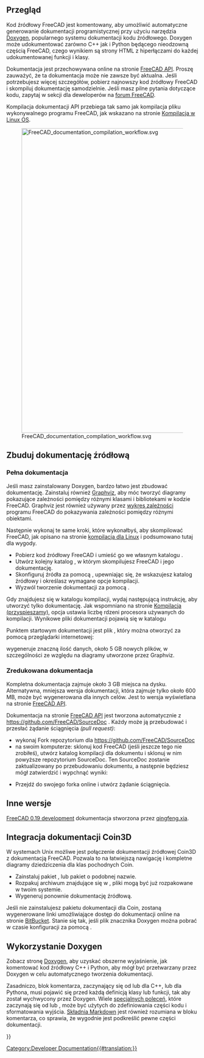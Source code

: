 <languages/>

{{Docnav/pl
|[[Extra_python_modules/pl|Dodatkowe moduły Python]]
|[[Contributors/pl|Współtwórcy]]
}}

{{TOCright}}

==Przegląd==

Kod źródłowy FreeCAD jest komentowany, aby umożliwić automatyczne generowanie dokumentacji programistycznej przy użyciu narzędzia [[Doxygen/pl|Doxygen]], popularnego systemu dokumentacji kodu źródłowego. Doxygen może udokumentować zarówno C++ jak i Python będącego nieodzowną częścią FreeCAD, czego wynikiem są strony HTML z hiperłączami do każdej udokumentowanej funkcji i klasy.

<div class="mw-translate-fuzzy">
Dokumentacja jest przechowywana online na stronie [https://freecad.github.io/SourceDoc/ FreeCAD API]. Proszę zauważyć, że ta dokumentacja może nie zawsze być aktualna. Jeśli potrzebujesz więcej szczegółów, pobierz najnowszy kod źródłowy FreeCAD i skompiluj dokumentację samodzielnie. Jeśli masz pilne pytania dotyczące kodu, zapytaj w sekcji dla deweloperów na [https://forum.freecadweb.org/index.php forum FreeCAD].
</div>

Kompilacja dokumentacji API przebiega tak samo jak kompilacja pliku wykonywalnego programu FreeCAD, jak wskazano na stronie [[Compile_on_Linux/pl|Kompilacja w Linux OS]].

[[File:FreeCAD_documentation_compilation_workflow.svg|800px]]

{{Caption|Ogólny przepływ pracy w celu skompilowania dokumentacji programistycznej programu FreeCAD. W systemie muszą znajdować się pakiety Doxygen i Graphviz, a także sam kod źródłowy FreeCAD. CMake konfiguruje system tak, aby za pomocą jednej instrukcji make dokumentacja całego projektu została skompilowana do wielu plików HTML z diagramami.}}

<span id="Build_source_documentation"></span>
==Zbuduj dokumentację źródłową==

<span id="Complete_documentation"></span>
===Pełna dokumentacja===

Jeśli masz zainstalowany Doxygen, bardzo łatwo jest zbudować dokumentację. Zainstaluj również [https://www.graphviz.org/ Graphviz], aby móc tworzyć diagramy pokazujące zależności pomiędzy różnymi klasami i bibliotekami w kodzie FreeCAD. Graphviz jest również używany przez [[Std_DependencyGraph/pl|wykres zależności]] programu FreeCAD do pokazywania zależności pomiędzy różnymi obiektami.
{{Code|code=
sudo apt install doxygen graphviz
}}

Następnie wykonaj te same kroki, które wykonałbyś, aby skompilować FreeCAD, jak opisano na stronie [[Compile_on_Linux/pl|kompilacja dla Linux]] i podsumowano tutaj dla wygody.
* Pobierz kod źródłowy FreeCAD i umieść go we własnym katalogu {{incode|freecad-source}}.
* Utwórz kolejny katalog {{incode|freecad-build}}, w którym skompilujesz FreeCAD i jego dokumentację.
* Skonfiguruj źródła za pomocą {{incode|cmake}}, upewniając się, że wskazujesz katalog źródłowy i określasz wymagane opcje kompilacji.
* Wyzwól tworzenie dokumentacji za pomocą {{incode|make}}.
{{Code|code=
git clone https://github.com/FreeCAD/FreeCAD.git freecad-source
mkdir freecad-build
cd freecad-build
cmake -DBUILD_QT5=ON -DPYTHON_EXECUTABLE=/usr/bin/python3 ../freecad-source
}}

Gdy znajdujesz się w katalogu kompilacji, wydaj następującą instrukcję, aby utworzyć tylko dokumentację.
{{Code|code=
make -j$(nproc --ignore=2) DevDoc
}}
Jak wspomniano na stronie [[Compiling_(Speeding up)/pl|Kompilacja (przyspieszamy)]], opcja {{incode|-j}} ustawia liczbę rdzeni procesora używanych do kompilacji. Wynikowe pliki dokumentacji pojawią się w katalogu
{{Code|code=
freecad-build/doc/SourceDocu/html/
}}

Punktem startowym dokumentacji jest plik {{incode|index.html}}, który można otworzyć za pomocą przeglądarki internetowej:
{{Code|code=
xdg-open freecad-build/doc/SourceDocu/html/index.html
}}

{{incode|DevDoc}} wygeneruje znaczną ilość danych, około 5 GB nowych plików, w szczególności ze względu na diagramy utworzone przez Graphviz.

<span id="Reduced_documentation"></span>
===Zredukowana dokumentacja===

Kompletna dokumentacja zajmuje około 3 GB miejsca na dysku. Alternatywna, mniejsza wersja dokumentacji, która zajmuje tylko około 600 MB, może być wygenerowana dla innych celów. Jest to wersja wyświetlana na stronie [https://freecad.github.io/SourceDoc/ FreeCAD API].
{{Code|code=
make -j$(nproc --ignore=2) WebDoc
}}

Dokumentacja na stronie [https://freecad.github.io/SourceDoc/ FreeCAD API] jest tworzona automatycznie z https://github.com/FreeCAD/SourceDoc . Każdy może ją przebudować i przesłać żądanie ściągnięcia ''(pull request)'':

* wykonaj Fork repozytorium dla https://github.com/FreeCAD/SourceDoc
* na swoim komputerze: sklonuj kod FreeCAD (jeśli jeszcze tego nie zrobiłeś), utwórz katalog kompilacji dla dokumentu i sklonuj w nim powyższe repozytorium SourceDoc. Ten SourceDoc zostanie zaktualizowany po przebudowaniu dokumentu, a następnie będziesz mógł zatwierdzić i wypchnąć wyniki:
{{Code|code=
git clone https://github.com/FreeCAD/FreeCAD
cd FreeCAD
mkdir build
cd build
mkdir -p doc/SourceDocu/html
cd doc/SourceDocu/html
git clone your-fork-url
cd ../../..
cmake -DBUILD_QT5=ON -DPYTHON_EXECUTABLE=/usr/bin/python3 ..
make WebDoc
cd doc/SourceDocu/html
git commit
git push
}}
* Przejdź do swojego forka online i utwórz żądanie ściągnięcia.

<div class="mw-translate-fuzzy">
==Inne wersje==
[https://iesensor.com/FreeCADDoc/0.19/ FreeCAD 0.19 development] dokumentacja stworzona przez [http://forum.freecadweb.org/viewtopic.php?t=12613 qingfeng.xia].
</div>

<span id="Integrate_Coin3D_documentation"></span>
==Integracja dokumentacji Coin3D==

W systemach Unix możliwe jest połączenie dokumentacji źródłowej Coin3D z dokumentacją FreeCAD. Pozwala to na łatwiejszą nawigację i kompletne diagramy dziedziczenia dla klas pochodnych Coin.

*Zainstaluj pakiet {{incode|libcoin-doc}}, {{incode|libcoin80-doc}} lub pakiet o podobnej nazwie.
*Rozpakuj archiwum {{incode|coin.tar.gz}} znajdujące się w {{incode|/usr/share/doc/libcoin-doc/html}}, pliki mogą być już rozpakowane w twoim systemie.
*Wygeneruj ponownie dokumentację źródłową.

Jeśli nie zainstalujesz pakietu dokumentacji dla Coin, zostaną wygenerowane linki umożliwiające dostęp do dokumentacji online na stronie [https://coin3d.bitbucket.io/Coin/ BitBucket]. Stanie się tak, jeśli plik znacznika Doxygen można pobrać w czasie konfiguracji za pomocą {{incode|wget}}.

<span id="Using_Doxygen"></span>
==Wykorzystanie Doxygen==

Zobacz stronę [[Doxygen/pl|Doxygen]], aby uzyskać obszerne wyjaśnienie, jak komentować kod źródłowy C++ i Python, aby mógł być przetwarzany przez Doxygen w celu automatycznego tworzenia dokumentacji.

Zasadniczo, blok komentarza, zaczynający się od {{incode|/**}} lub {{incode|///}} dla C++, lub {{incode|##}} dla Pythona, musi pojawić się przed każdą definicją klasy lub funkcji, tak aby został wychwycony przez Doxygen. Wiele [[Doxygen/pl#Znaczniki_Doxygen|specjalnych poleceń]], które zaczynają się od {{incode|\}} lub {{incode|@}}, może być użytych do zdefiniowania części kodu i sformatowania wyjścia. [[Doxygen/pl#Obsługa_znaczników_Markdown|Składnia Markdown]] jest również rozumiana w bloku komentarza, co sprawia, że wygodnie jest podkreślić pewne części dokumentacji.
{{Code|code=
/**
 * Returns the name of the workbench object.
 */
std::string name() const;

/**
 * Set the name to the workbench object.
 */
void setName(const std::string&);

/// remove the added TaskWatcher
void removeTaskWatcher(void);
}}


{{Docnav/pl
|[[Extra_python_modules/pl|Dodatkowe moduły Python]]
|[[Contributors/pl|Współtwórcy]]
}}

{{Userdocnavi{{#translation:}}}}
[[Category:Developer Documentation{{#translation:}}]]
{{clear}}